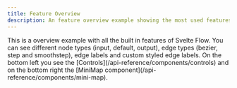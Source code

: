 ```yaml
---
title: Feature Overview
description: An feature overview example showing the most used features of Svelte Flow - controls, MiniMap, node types, edge types, edge labels, and custom styling.
---
```



<ExampleLayout>
This is a overview example with all the built in features of Svelte Flow.
You can see different node types (input, default, output), edge types (bezier, step and smoothstep), edge labels and custom styled edge labels. On the bottom left you see the [Controls](/api-reference/components/controls) and on the bottom right the [MiniMap component](/api-reference/components/mini-map).

<RemoteCodeViewer route="examples/misc/feature-overview" framework="svelte" />

</ExampleLayout>
